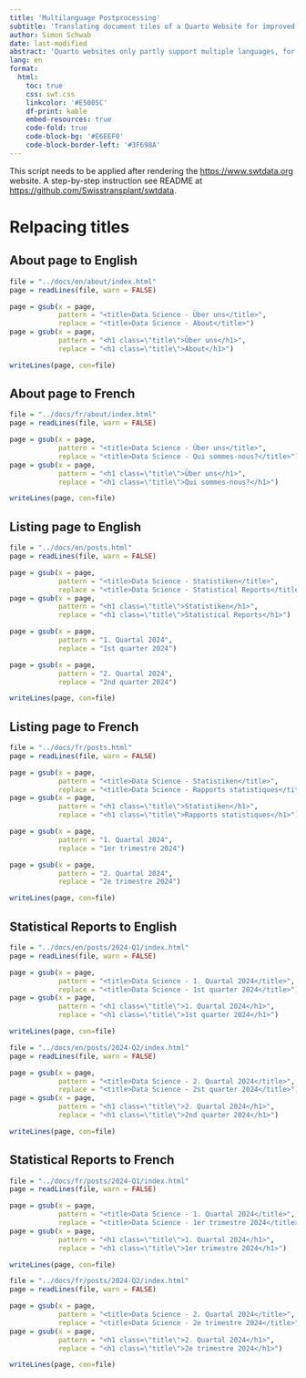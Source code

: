 ```yaml
---
title: 'Multilanguage Postprocessing'
subtitle: 'Translating document tiles of a Quarto Website for improved multilingual support'
author: Simon Schwab
date: last-modified
abstract: 'Quarto websites only partly support multiple languages, for example, document titles and descriptions in the yaml header have no multilingual support. This document is a workaound and will translate document titles by reading the html files, translating the tiltes, and overwriten the html file.'
lang: en
format:
  html:
    toc: true
    css: swt.css
    linkcolor: '#E5005C'
    df-print: kable
    embed-resources: true
    code-fold: true
    code-block-bg: '#E6EEF0'
    code-block-border-left: '#3F698A'
---
```


::: {.callout-note}
This script needs to be applied after rendering the <https://www.swtdata.org> website. A step-by-step instruction see README at <https://github.com/Swisstransplant/swtdata>.
:::

# Relpacing titles

## About page to English

```r
file = "../docs/en/about/index.html"
page = readLines(file, warn = FALSE)

page = gsub(x = page,
            pattern = "<title>Data Science - Über uns</title>", 
            replace = "<title>Data Science - About</title>")
page = gsub(x = page,
            pattern = "<h1 class=\"title\">Über uns</h1>", 
            replace = "<h1 class=\"title\">About</h1>")

writeLines(page, con=file)
```

## About page to French

```r
file = "../docs/fr/about/index.html"
page = readLines(file, warn = FALSE)

page = gsub(x = page,
            pattern = "<title>Data Science - Über uns</title>", 
            replace = "<title>Data Science - Qui sommes-nous?</title>")
page = gsub(x = page,
            pattern = "<h1 class=\"title\">Über uns</h1>", 
            replace = "<h1 class=\"title\">Qui sommes-nous?</h1>")

writeLines(page, con=file)
```

## Listing page to English

```r
file = "../docs/en/posts.html"
page = readLines(file, warn = FALSE)

page = gsub(x = page,
            pattern = "<title>Data Science - Statistiken</title>", 
            replace = "<title>Data Science - Statistical Reports</title>")
page = gsub(x = page,
            pattern = "<h1 class=\"title\">Statistiken</h1>", 
            replace = "<h1 class=\"title\">Statistical Reports</h1>")

page = gsub(x = page,
            pattern = "1. Quartal 2024", 
            replace = "1st quarter 2024")

page = gsub(x = page,
            pattern = "2. Quartal 2024", 
            replace = "2nd quarter 2024")

writeLines(page, con=file)
```

## Listing page to French

```r
file = "../docs/fr/posts.html"
page = readLines(file, warn = FALSE)

page = gsub(x = page,
            pattern = "<title>Data Science - Statistiken</title>", 
            replace = "<title>Data Science - Rapports statistiques</title>")
page = gsub(x = page,
            pattern = "<h1 class=\"title\">Statistiken</h1>", 
            replace = "<h1 class=\"title\">Rapports statistiques</h1>")

page = gsub(x = page,
            pattern = "1. Quartal 2024", 
            replace = "1er trimestre 2024")

page = gsub(x = page,
            pattern = "2. Quartal 2024", 
            replace = "2e trimestre 2024")

writeLines(page, con=file)
```

## Statistical Reports to English

```r
file = "../docs/en/posts/2024-Q1/index.html"
page = readLines(file, warn = FALSE)

page = gsub(x = page,
            pattern = "<title>Data Science - 1. Quartal 2024</title>", 
            replace = "<title>Data Science - 1st quarter 2024</title>")
page = gsub(x = page,
            pattern = "<h1 class=\"title\">1. Quartal 2024</h1>", 
            replace = "<h1 class=\"title\">1st quarter 2024</h1>")

writeLines(page, con=file)
```

```r
file = "../docs/en/posts/2024-Q2/index.html"
page = readLines(file, warn = FALSE)

page = gsub(x = page,
            pattern = "<title>Data Science - 2. Quartal 2024</title>", 
            replace = "<title>Data Science - 2st quarter 2024</title>")
page = gsub(x = page,
            pattern = "<h1 class=\"title\">2. Quartal 2024</h1>", 
            replace = "<h1 class=\"title\">2nd quarter 2024</h1>")

writeLines(page, con=file)
```

## Statistical Reports to French

```r
file = "../docs/fr/posts/2024-Q1/index.html"
page = readLines(file, warn = FALSE)

page = gsub(x = page,
            pattern = "<title>Data Science - 1. Quartal 2024</title>", 
            replace = "<title>Data Science - 1er trimestre 2024</title>")
page = gsub(x = page,
            pattern = "<h1 class=\"title\">1. Quartal 2024</h1>", 
            replace = "<h1 class=\"title\">1er trimestre 2024</h1>")

writeLines(page, con=file)
```

```r
file = "../docs/fr/posts/2024-Q2/index.html"
page = readLines(file, warn = FALSE)

page = gsub(x = page,
            pattern = "<title>Data Science - 2. Quartal 2024</title>", 
            replace = "<title>Data Science - 2e trimestre 2024</title>")
page = gsub(x = page,
            pattern = "<h1 class=\"title\">2. Quartal 2024</h1>", 
            replace = "<h1 class=\"title\">2e trimestre 2024</h1>")

writeLines(page, con=file)
```